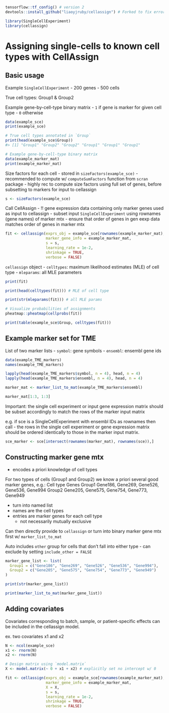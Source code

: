 
```r
tensorflow::tf_config() # version 2
devtools::install_github("liaoyjruby/cellassign") # Forked to fix error

library(SingleCellExperiment)
library(cellassign)
```

# Assigning single-cells to known cell types with CellAssign

## Basic usage

Example `SingleCellExperiment`
- 200 genes
- 500 cells

True cell types: Group1 & Group2

Example gene-by-cell-type binary matrix
- `1` if gene is marker for given cell type
- `0` otherwise

```r
data(example_sce)
print(example_sce)

# True cell types annotated in `Group`
print(head(example_sce$Group))
#> [1] "Group1" "Group2" "Group2" "Group1" "Group1" "Group1"

# Example gene-by-cell-type binary matrix
data(example_marker_mat)
print(example_marker_mat)
```
Size factors for each cell
- stored in `sizeFactors(example_sce)`
- recommended to compute w/ `computeSumFactors` function from `scran` package
- highly rec to compute size factors using full set of genes, before subsetting to markers for input to cellassign
```r
s <- sizeFactors(example_sce)
```

Call CellAssign
- !! gene expression data containing only marker genes used as input to cellassign
- subset input `SingleCellExperiment` using rownames (gene names) of marker mtx
- ensure that order of genes in gen eexp data matches order of genes in marker mtx
```r
fit <- cellassign(exprs_obj = example_sce[rownames(example_marker_mat),], 
                  marker_gene_info = example_marker_mat, 
                  s = s, 
                  learning_rate = 1e-2, 
                  shrinkage = TRUE,
                  verbose = FALSE)
```

`cellassign` object
- `celltypes`: maximum likelihood estimates (MLE) of cell type
- `mleparams`: all MLE parameters
```r
print(fit)

print(head(celltypes(fit))) # MLE of cell type

print(str(mleparams(fit))) # all MLE params
```

```r
# Visualize probabilities of assignments
pheatmap::pheatmap(cellprobs(fit))
```

```r
print(table(example_sce$Group, celltypes(fit)))
```

## Example marker set for TME

List of two marker lists
- `symbol`: gene symbols
- `ensembl`: ensembl gene ids

```r
data(example_TME_markers)
names(example_TME_markers)

lapply(head(example_TME_markers$symbol, n = 4), head, n = 4)
lapply(head(example_TME_markers$ensembl, n = 4), head, n = 4)
```

```r
marker_mat <- marker_list_to_mat(example_TME_markers$ensembl)

marker_mat[1:3, 1:3]
```

Important: the single cell experiment or input gene expression matrix should be subset accordingly to match the rows of the marker input matrix

e.g. if sce is a SingleCellExperiment with ensembl IDs as rownames then call
- the rows in the single cell experiment or gene expression matrix should be ordered identically to those in the marker input matrix.
```r
sce_marker <- sce[intersect(rownames(marker_mat), rownames(sce)),]
```

## Constructing marker gene mtx

- encodes  a priori knowledge of cell types

For two types of cells (Group1 and Group2) we know a priori several good marker genes, e.g.:
Cell type	Genes
Group1	Gene186, Gene269, Gene526, Gene536, Gene994
Group2	Gene205, Gene575, Gene754, Gene773, Gene949

- turn into named list
- names are the cell types
- entries are marker genes for each cell type
  - not necessarily mutually exclusive
  
Can then directly provide to `cellassign` or turn into binary marker gene mtx first w/ `marker_list_to_mat`

Auto includes `other` group for cells that don't fall into either type
- can exclude by setting `include_other = FALSE`

```r
marker_gene_list <- list(
  Group1 = c("Gene186", "Gene269", "Gene526", "Gene536", "Gene994"),
  Group2 = c("Gene205", "Gene575", "Gene754", "Gene773", "Gene949")
)

print(str(marker_gene_list))

print(marker_list_to_mat(marker_gene_list))
```

## Adding covariates

Covariates corresponding to batch, sample, or patient-specific effects can be included in the cellassign model. 

ex. two covariates x1 and x2
```r
N <- ncol(example_sce)
x1 <- rnorm(N)
x2 <- rnorm(N)

# Design matrix using `model.matrix`
X <- model.matrix(~ 0 + x1 + x2) # explicitly set no intercept w/ 0

fit <- cellassign(exprs_obj = example_sce[rownames(example_marker_mat),], 
                  marker_gene_info = example_marker_mat, 
                  X = X,
                  s = s, 
                  learning_rate = 1e-2, 
                  shrinkage = TRUE,
                  verbose = FALSE)
```

